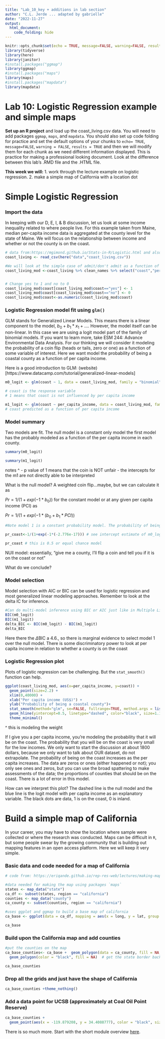 ```yaml
---
title: "Lab_10_key + additions in lab section"
author: "C.L. Jerde ... adapted by gabrielle"
date: "2022-11-27"
output:   
  html_document:
    code_folding: hide
---
```


```r
knitr::opts_chunk$set(echo = TRUE, message=FALSE, warning=FALSE, results=TRUE)
library(tidyverse)
library(here)
library(janitor)
#install.packages("ggmap")
library(ggmap)
#install.packages("maps")
library(maps)
#install.packages("mapdata")
library(mapdata)
```

# Lab 10: Logistic Regression example and simple maps

**Set up an R project** and load up the coast_living.csv data.  You will need to add packages `ggmap`, `maps`, and `mapdata`. You should also set up code folding for practice and set the default options of your chunks to `echo= TRUE`, `message=FALSE`, `warning = FALSE`, `results = TRUE` and then we will modify them for each chunk as we need different information displayed. This is practice for making a professional looking document. Look at the difference between this lab's .RMD file and the .HTML file.

**This week we will:** 1. work through the lecture example on logistic regression. 2. make a simple map of California with a location dot

# Simple Logistic Regression

### Import the data

In keeping with our D, E, I, & B discussion, let us look at some income inequality related to where people live.  For this example taken from Maine, median per-capita income data is aggregated at the county level for the state of Maine. We will focus on the relationship between income and whether or not the county is on the coast.  

```r

# data from:https://mgimond.github.io/Stats-in-R/Logistic.html and also available as a .csv file on Gauchoapce
coast_living <- read_csv(here("data","coast_living.csv"))

#We will look at the simple case of admit/don't admit as a function of GPA
coast_living_mod <-coast_living %>% clean_names %>% select("coast","per_capita_income")


# Change yes to 1 and no to 0
coast_living_mod$coast[coast_living_mod$coast=="yes"] <- 1
coast_living_mod$coast[coast_living_mod$coast=="no"] <- 0
coast_living_mod$coast<-as.numeric(coast_living_mod$coast)
```

### Logistic Regression model fit using `glm()`

GLM stands for Generalized Linear Models. This means there is a linear component to the model, $b_0 + b_1*x_1 + ...$. However, the model itself can be non-linear. In this case we are using a logit model part of the family of binomial models. If you want to learn more, take ESM 244: Advance Environmental Data Analysis. For our thinking we will consider it modeling the probability of a coin flip (heads or tails, zero or one) as a function of some variable of interest.  Here we want model the probability of being a coastal county as a function of per capita income.  

Here is a good introduction to GLM: (website)[https://www.datacamp.com/tutorial/generalized-linear-models]

```r
m0_logit <- glm(coast ~ 1, data = coast_living_mod, family = "binomial")

# coast is the response variable
# 1 means that coast is not influenced by per capita income

m1_logit <- glm(coast ~ per_capita_income, data = coast_living_mod, family = "binomial")
# coast predicted as a function of per capita income

```


### Model summary
Two models are fit. The null model is a constant only model the first model has the probably modeled as a function of the per capita income in each county.

```r
summary(m0_logit)

summary(m1_logit)

```
notes ^
- p value of 1 means that the coin is NOT unfair
- the intercepts for the m1 are not directly able to be interpreted 


What is the null model? A weighted coin flip...maybe, but we can calculate it as

$Pr= 1/(1+exp(-1*b_0))$ for the constant model or at any given per capita income (PCI) as 

$Pr= 1/(1+exp(-1*(b_0+b_1*PCI))$

```r
#Note model 1 is a constant probability model. The probability of being on the coast is 

pr_coast<-1/(1+exp(-1*(-2.776e-17))) # see intercept estimate of m0_logit

pr_coast # this is 0.5 or equal chance model
```
NUll model: essentially, "give me a county, I'll flip a coin and tell you if it is on the coast or not"



What do we conclude? 

### Model selection

Model selection with AIC or BIC can be used for logistic regression and most generalized linear modeling approaches. Remember to look at the delta IC for inference.

```r
#Can do multi-model inference using BIC or AIC just like in Multiple Linear Regression
BIC(m0_logit)
BIC(m1_logit)
delta_BIC <- BIC(m0_logit) - BIC(m1_logit)
delta_BIC
```

Here there the $\Delta$BIC a 4.6., so there is marginal evidence to select model 1 over the null model.
There is some discriminatory power to look at per capita income in relation to whether a county is on the coast

### Logistic Regression plot

Plots of logistic regression can be challenging.  But the `stat_smooth()` function can help.

```r
ggplot(coast_living_mod, aes(x=per_capita_income, y=coast)) + 
  geom_point(size=2.2) + 
  xlim(0,40000) + 
  xlab("Per capita income (US$)") + 
  ylab("Probability of being a coastal county")+
  stat_smooth(method="glm", se=FALSE, fullrange=TRUE, method.args = list(family=binomial)) +
  geom_hline(yintercept=0.5, linetype="dashed", color="black", size=1.1) + 
  theme_minimal()

```
^ this is modeling the weight

If I give you a per capita income, you're modeling the probability that it will be on the coast. The probability that you will be on the coast is very small for the low incomes.
We only want to start the discussion at about 1800 dollars, because we only want to talk about OUR dataset, do not extrapolate. The probability of being on the coast increases as the per capita increases. 
The data are zeros or ones (either happened or not); you only see ones and zeros, but you can use the broad spattering to make assessments of the data; the proportions of counties that should be on the coast. There is a lot of error in this model.  




How can we interpret this plot? 
The dashed line is the null model and the blue line is the logit model with per capita income as an explanatory variable.  The black dots are data, 1 is on the coast, 0 is inland. 

# Build a simple map of California 

In your career, you may have to show the location where sample were collected or where the research was conducted.  Maps can be difficult in `R`, but some people swear by the growing community that is building out mapping features in an open access platform.  Here we will keep it very simple.  

### Basic data and code needed for a map of California

```r
# code from: https://eriqande.github.io/rep-res-web/lectures/making-maps-with-R.html

#data needed for making the map using packages `maps`
states <- map_data("state")
ca_df <- subset(states, region == "california")
counties <- map_data("county")
ca_county <- subset(counties, region == "california")

#uses ggplot and ggmap to build a base map of california
ca_base <- ggplot(data = ca_df, mapping = aes(x = long, y = lat, group = group)) + coord_fixed(1.3) + geom_polygon(color = "black", fill = "gray") +theme_bw()

ca_base
```

 
### Build upon the California map and add counties


```r
#put the counties on the map
ca_base_counties<- ca_base +  geom_polygon(data = ca_county, fill = NA, color = "black") +
  geom_polygon(color = "black", fill = NA)  # get the state border back on top

ca_base_counties
```

### Drop all the grids and just have the shape of California

```r
ca_base_counties +theme_nothing()
```

### Add a data point for UCSB (approximately at Coal Oil Point Reserve)

```r
ca_base_counties + 
  geom_point(aes(x = -119.879208, y = 34.4088777), color = "black", size = 5) + labs(x="Longitude", y="Latitude")

```

There is so much more.  Start with the short module overview [here](https://eriqande.github.io/rep-res-web/lectures/making-maps-with-R.html).